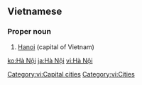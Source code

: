 ==Vietnamese==
{{wikipedia|lang=vi}}

===Proper noun===
{{infl|vi|proper noun}}

# [[Hanoi]] (capital of Vietnam)

[[Category:vi:Capital cities]]
[[Category:vi:Cities]]

[[ko:Hà Nội]]
[[ja:Hà Nội]]
[[vi:Hà Nội]]
